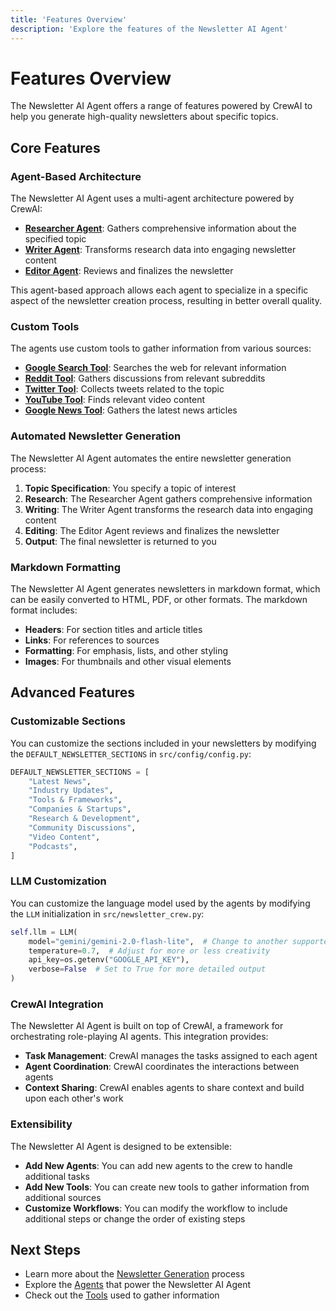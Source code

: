 ```yaml
---
title: 'Features Overview'
description: 'Explore the features of the Newsletter AI Agent'
---
```


# Features Overview

The Newsletter AI Agent offers a range of features powered by CrewAI to help you generate high-quality newsletters about specific topics.

## Core Features

### Agent-Based Architecture

The Newsletter AI Agent uses a multi-agent architecture powered by CrewAI:

- **[Researcher Agent](/agents/researcher)**: Gathers comprehensive information about the specified topic
- **[Writer Agent](/agents/writer)**: Transforms research data into engaging newsletter content
- **[Editor Agent](/agents/editor)**: Reviews and finalizes the newsletter

This agent-based approach allows each agent to specialize in a specific aspect of the newsletter creation process, resulting in better overall quality.

### Custom Tools

The agents use custom tools to gather information from various sources:

- **[Google Search Tool](/tools/google-search)**: Searches the web for relevant information
- **[Reddit Tool](/tools/reddit)**: Gathers discussions from relevant subreddits
- **[Twitter Tool](/tools/twitter)**: Collects tweets related to the topic
- **[YouTube Tool](/tools/youtube)**: Finds relevant video content
- **[Google News Tool](/tools/google-news)**: Gathers the latest news articles

### Automated Newsletter Generation

The Newsletter AI Agent automates the entire newsletter generation process:

1. **Topic Specification**: You specify a topic of interest
2. **Research**: The Researcher Agent gathers comprehensive information
3. **Writing**: The Writer Agent transforms the research data into engaging content
4. **Editing**: The Editor Agent reviews and finalizes the newsletter
5. **Output**: The final newsletter is returned to you

### Markdown Formatting

The Newsletter AI Agent generates newsletters in markdown format, which can be easily converted to HTML, PDF, or other formats. The markdown format includes:

- **Headers**: For section titles and article titles
- **Links**: For references to sources
- **Formatting**: For emphasis, lists, and other styling
- **Images**: For thumbnails and other visual elements

## Advanced Features

### Customizable Sections

You can customize the sections included in your newsletters by modifying the `DEFAULT_NEWSLETTER_SECTIONS` in `src/config/config.py`:

```python
DEFAULT_NEWSLETTER_SECTIONS = [
    "Latest News",
    "Industry Updates",
    "Tools & Frameworks",
    "Companies & Startups",
    "Research & Development",
    "Community Discussions",
    "Video Content",
    "Podcasts",
]
```

### LLM Customization

You can customize the language model used by the agents by modifying the `LLM` initialization in `src/newsletter_crew.py`:

```python
self.llm = LLM(
    model="gemini/gemini-2.0-flash-lite",  # Change to another supported model
    temperature=0.7,  # Adjust for more or less creativity
    api_key=os.getenv("GOOGLE_API_KEY"),
    verbose=False  # Set to True for more detailed output
)
```

### CrewAI Integration

The Newsletter AI Agent is built on top of CrewAI, a framework for orchestrating role-playing AI agents. This integration provides:

- **Task Management**: CrewAI manages the tasks assigned to each agent
- **Agent Coordination**: CrewAI coordinates the interactions between agents
- **Context Sharing**: CrewAI enables agents to share context and build upon each other's work

### Extensibility

The Newsletter AI Agent is designed to be extensible:

- **Add New Agents**: You can add new agents to the crew to handle additional tasks
- **Add New Tools**: You can create new tools to gather information from additional sources
- **Customize Workflows**: You can modify the workflow to include additional steps or change the order of existing steps

## Next Steps

- Learn more about the [Newsletter Generation](/features/newsletter-generation) process
- Explore the [Agents](/agents/overview) that power the Newsletter AI Agent
- Check out the [Tools](/tools/overview) used to gather information
